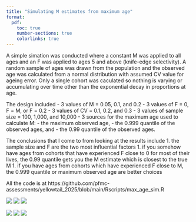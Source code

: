 ```yaml
---
title: "Simulating M estimates from maximum age"
format:
  pdf:
    toc: true
    number-sections: true
    colorlinks: true
---
```


A simple simation was conducted where a constant M was applied to all ages and an F was applied to ages 5 and above (knife-edge selectivity). A random sample of ages was drawn from the population and the observed age was calculated from a normal distribution with assumed CV value for ageing error. Only a single cohort was caculated so nothing is varying or accumulating over time other than the exponential decay in proportions at age.

The design included 
- 3 values of M = 0.05, 0.1, and 0.2
- 3 values of F = 0, F = M, or F = 0.2
- 3 values of CV = 0.1, 0.2, and 0.3
- 3 values of sample size = 100, 1,000, and 10,000
- 3 sources for the maximum age used to calculate M: 
  - the maximum observed age, 
  - the 0.999 quantile of the observed ages, and 
  - the 0.99 quantile of the observed ages.

The conclusions that I come to from looking at the results include
1. the sample size and F are the two most influential factors
1. if you somehow have ages from cohorts that have experienced F close to 0 for most of their lives, the 0.99 quantile gets you the M estimate which is closest to the true M
1. if you have ages from cohorts which have experienced F close to M, the 0.999 quantile or maximum observed age are better choices

All the code is at https://github.com/pfmc-assessments/yellowtail_2025/blob/main/Rscripts/max_age_sim.R

![](..\figures\max_age_sim\sim_est_M1.0.png)
![](..\figures\max_age_sim\sim_est_M0.999.png)
![](..\figures\max_age_sim\sim_est_M0.990.png)

![](..\figures\max_age_sim\sim_obs_max.png)
![](..\figures\max_age_sim\sim_obs_ages0.999.png)
![](..\figures\max_age_sim\sim_obs_ages0.990.png)